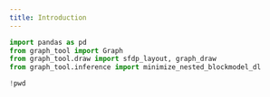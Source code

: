 ```yaml
---
title: Introduction
---
```


```python
import pandas as pd
from graph_tool import Graph
from graph_tool.draw import sfdp_layout, graph_draw
from graph_tool.inference import minimize_nested_blockmodel_dl
```

```python
!pwd
```